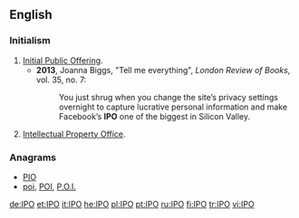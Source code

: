 {{also|ipo-}}
==English==

===Initialism===
{{head|en|initialism}}

# [[initial public offering|Initial Public Offering]].
#*'''2013''', Joanna Biggs, "Tell me everything", ''London Review of Books'', vol. 35, no. 7:
#*:You just shrug when you change the site’s privacy settings overnight to capture lucrative personal information and make Facebook’s '''IPO''' one of the biggest in Silicon Valley.
# [[Intellectual Property Office]].

===Anagrams===
* [[PIO#English|PIO]]
* [[poi#English|poi]], [[POI#English|POI]], [[P.O.I.#English|P.O.I.]]

[[de:IPO]]
[[et:IPO]]
[[it:IPO]]
[[he:IPO]]
[[pl:IPO]]
[[pt:IPO]]
[[ru:IPO]]
[[fi:IPO]]
[[tr:IPO]]
[[vi:IPO]]